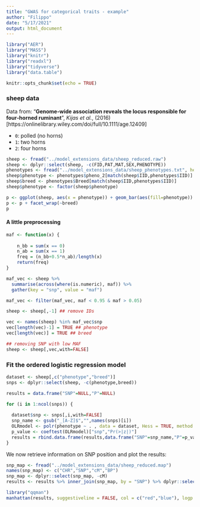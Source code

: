 ```yaml
---
title: "GWAS for categorical traits - example"
author: "Filippo"
date: "5/17/2021"
output: html_document
---
```


```r
library("AER")
library("MASS")
library("knitr")
library("readxl")
library("tidyverse")
library("data.table")

knitr::opts_chunk$set(echo = TRUE)
```

### sheep data

Data from: "**Genome‐wide association reveals the locus responsible for four‐horned ruminant**", *Kijas et al.*, (2016) [https://onlinelibrary.wiley.com/doi/full/10.1111/age.12409]

- `0`: polled (no horns)
- `1`: two horns
- `2`: four horns

```r
sheep <- fread("../model_extensions_data/sheep_reduced.raw")
sheep <- dplyr::select(sheep, -c(FID,PAT,MAT,SEX,PHENOTYPE))
phenotypes <- fread("../model_extensions_data/sheep_phenotypes.txt", header = TRUE)
sheep$phenotype <- phenotypes$pheno_2[match(sheep$IID,phenotypes$IID)]
sheep$breed <- phenotypes$Breed[match(sheep$IID,phenotypes$IID)]
sheep$phenotype <- factor(sheep$phenotype)
```


```r
p <- ggplot(sheep, aes(x = phenotype)) + geom_bar(aes(fill=phenotype))
p <- p + facet_wrap(~breed)
p
```
#### A little preprocessing

```r
maf <- function(x) { 
  
    n_bb = sum(x == 0)
    n_ab = sum(x == 1)
    freq = (n_bb+0.5*n_ab)/length(x)
    return(freq)
}

maf_vec <- sheep %>%
  summarise(across(where(is.numeric), maf)) %>%
  gather(key = "snp", value = "maf")

maf_vec <- filter(maf_vec, maf < 0.95 & maf > 0.05)

sheep <- sheep[,-1] ## remove IDs

vec <- names(sheep) %in% maf_vec$snp
vec[length(vec)-1] = TRUE ## phenotype
vec[length(vec)] = TRUE ## breed

## removing SNP with low MAF
sheep <- sheep[,vec,with=FALSE]
```

### Fit the ordered logistic regression model

```r
dataset <- sheep[,c("phenotype","breed")]
snps <- dplyr::select(sheep, -c(phenotype,breed))

results = data.frame("SNP"=NULL,"P"=NULL)

for (i in 1:ncol(snps)) {
  
  dataset$snp <- snps[,i,with=FALSE]
  snp_name <- gsub("_[A-Z]$","",names(snps)[i])
  OLRmodel <- polr(phenotype ~ . , data = dataset, Hess = TRUE, method = "logistic") ## you can select logistic or probit as method
  p_value <- coeftest(OLRmodel)["snp","Pr(>|z|)"]
  results = rbind.data.frame(results,data.frame("SNP"=snp_name,"P"=p_value))
}

```

We now retrieve information on SNP position and plot the results:

```r
snp_map <- fread("../model_extensions_data/sheep_reduced.map")
names(snp_map) <- c("CHR","SNP","cM","BP")
snp_map <- dplyr::select(snp_map, -cM)
results <- results %>% inner_join(snp_map, by = "SNP") %>% dplyr::select(SNP,CHR,BP,P)
```


```r
library("qqman")
manhattan(results, suggestiveline = FALSE, col = c("red","blue"), logp = TRUE)
```


